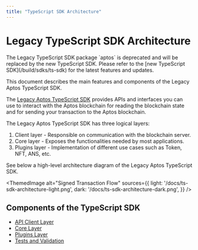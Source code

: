 ```yaml
---
title: "TypeScript SDK Architecture"
---
```


# Legacy TypeScript SDK Architecture


<Callout emoji="🚨" type="error">
  The Legacy TypeScript SDK package `aptos` is deprecated and will be replaced by the new TypeScript SDK. Please refer to the [new TypeScript SDK](/build/sdks/ts-sdk) for the latest features and updates.
</Callout>

This document describes the main features and components of the Legacy Aptos TypeScript SDK.

The [Legacy Aptos TypeScript SDK](https://github.com/aptos-labs/aptos-core/tree/main/ecosystem/typescript/sdk) provides APIs and interfaces you can use to interact with the Aptos blockchain for reading the blockchain state and for sending your transaction to the Aptos blockchain.

The Legacy Aptos TypeScript SDK has three logical layers:

1. Client layer - Responsible on communication with the blockchain server.
2. Core layer - Exposes the functionalities needed by most applications.
3. Plugins layer - Implementation of different use cases such as Token, NFT, ANS, etc.

See below a high-level architecture diagram of the Legacy Aptos TypeScript SDK.

<ThemedImage
alt="Signed Transaction Flow"
sources={{
    light: '/docs/ts-sdk-architecture-light.png',
    dark: '/docs/ts-sdk-architecture-dark.png',
  }}
/>

## Components of the TypeScript SDK

- [API Client Layer](sdk-client-layer.mdx)
- [Core Layer](sdk-core-layer.mdx)
- [Plugins Layer](sdk-plugins-layer.mdx)
- [Tests and Validation](sdk-tests.mdx)

